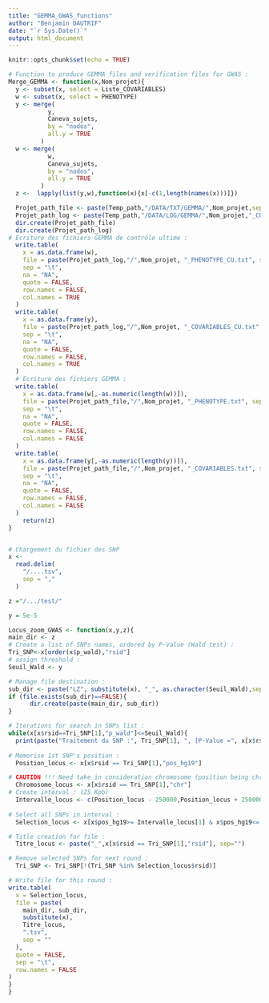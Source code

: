 ---
title: "GEMMA_GWAS_functions"
author: "Benjamin DAUTRIF"
date: "`r Sys.Date()`"
output: html_document
---

```{r setup, include=FALSE}
knitr::opts_chunk$set(echo = TRUE)
```

```{r}
# Function to produce GEMMA files and verification files for GWAS :
Merge_GEMMA <- function(x,Nom_projet){
  y <- subset(x, select = Liste_COVARIABLES)
  w <- subset(x, select = PHENOTYPE)
  y <- merge(
           y,
           Caneva_sujets,
           by = "nodos",
           all.y = TRUE
         )
  w <- merge(
           w,
           Caneva_sujets,
           by = "nodos",
           all.y = TRUE
         )
  z <-  lapply(list(y,w),function(x){x[-c(1,length(names(x)))]})

  Projet_path_file <- paste(Temp_path,"/DATA/TXT/GEMMA/",Nom_projet,sep = "")
  Projet_path_log <- paste(Temp_path,"/DATA/LOG/GEMMA/",Nom_projet,"_CU",sep = "")
  dir.create(Projet_path_file)  
  dir.create(Projet_path_log)
# Ecriture des fichiers GEMMA de contrôle ultime :
  write.table(
    x = as.data.frame(w),
    file = paste(Projet_path_log,"/",Nom_projet, "_PHENOTYPE_CU.txt", sep = ""), 
    sep = "\t",
    na = "NA",
    quote = FALSE,
    row.names = FALSE,
    col.names = TRUE
  )
  write.table(
    x = as.data.frame(y),
    file = paste(Projet_path_log,"/",Nom_projet, "_COVARIABLES_CU.txt", sep = ""), 
    sep = "\t",
    na = "NA",
    quote = FALSE,
    row.names = FALSE,
    col.names = TRUE
  )
  # Ecriture des fichiers GEMMA :
  write.table(
    x = as.data.frame(w[,-as.numeric(length(w))]),
    file = paste(Projet_path_file,"/",Nom_projet, "_PHENOTYPE.txt", sep = ""), 
    sep = "\t",
    na = "NA",
    quote = FALSE,
    row.names = FALSE,
    col.names = FALSE
  )
  write.table(
    x = as.data.frame(y[,-as.numeric(length(y))]),
    file = paste(Projet_path_file,"/",Nom_projet, "_COVARIABLES.txt", sep = ""), 
    sep = "\t",
    na = "NA",
    quote = FALSE,
    row.names = FALSE,
    col.names = FALSE
  )
    return(z)
}



```

```{r CHARGEMENT FICHIER SNP}
# Chargement du fichier des SNP 
x <-
  read.delim(
    "/....tsv",
    sep = ","
  )
```

```{r SELECTION DE REGIONS POUR LOCUS ZOOM}
z ="/.../test/"

y = 5e-5

Locus_zoom_GWAS <- function(x,y,z){
main_dir <- z  
# Create a list of SNPs names, ordered by P-Value (Wald test) :
Tri_SNP<-x[order(x$p_wald),"rsid"]
# assign threshold :
Seuil_Wald <- y

# Manage file destination :
sub_dir <- paste("LZ", substitute(x), "_", as.character(Seuil_Wald),sep = "")
if (file.exists(sub_dir)==FALSE){
      dir.create(paste(main_dir, sub_dir))
} 

# Iterations for search in SNPs list : 
while(x[x$rsid==Tri_SNP[1],"p_wald"]<=Seuil_Wald){
  print(paste("Traitement du SNP :", Tri_SNP[1], ", [P-Value =", x[x$rsid == Tri_SNP[1], "p_wald"], "]"))
  
# Memorise 1st SNP's position :
  Position_locus <- x[x$rsid == Tri_SNP[1],"pos_hg19"]

# CAUTION !!! Need take in consideration chromosome (position being chromosome related) :
  Chromosome_locus <- x[x$rsid == Tri_SNP[1],"chr"]
# Create interval : (25 Kpb)
  Intervalle_locus <- c(Position_locus - 250000,Position_locus + 250000)
  
# Select all SNPs in interval :
  Selection_locus <- x[x$pos_hg19>= Intervalle_locus[1] & x$pos_hg19<= Intervalle_locus[2] &    x$chr == Chromosome_locus,]

# Title creation for file :
  Titre_locus <- paste("_",x[x$rsid == Tri_SNP[1],"rsid"], sep="")

# Remove selected SNPs for next round :
  Tri_SNP <- Tri_SNP[!(Tri_SNP %in% Selection_locus$rsid)]

# Write file for this round : 
write.table(
  x = Selection_locus,
  file = paste(
    main_dir, sub_dir,
    substitute(x),
    Titre_locus,
    ".tsv",
    sep = ""
  ),
  quote = FALSE,
  sep = "\t",
  row.names = FALSE
)
}
}
```